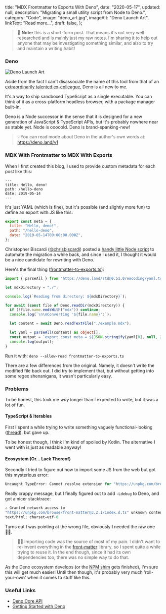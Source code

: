   title: "MDX Frontmatter to Exports With Deno",
  date: "2020-05-17",
  updated: null,
  description: "Migrating a small utility script from Node to Deno.",
  category: "Code",
  image: "deno_art.jpg",
  imageAlt: "Deno Launch Art",
  linkText: "Read more...",
  draft: false,
};

> 🙌 **Note:** this is a short-form post. That means it's not very well
> researched and is mainly just my raw notes. I'm sharing it to help out anyone
> that may be investigating something similar, and also to try and maintain a
> writing habit!

### Deno

![Deno Launch Art](./deno_art.jpg)

Aside from the fact I can't disassociate the name of this tool from that of an
[extraordinarily talented ex-colleague](https://twitter.com/DinoWernli), Deno is
all new to me.

It's a way to ship sandboxed TypeScript as a single executable. You can think of
it as a cross-platform headless browser, with a package manager built-in.

Deno is a Node successor in the sense that it is designed for a new generation
of JavaScript & TypeScript APIs, but it's probably nowhere near as stable yet.
Node is ooooold. Deno is brand-spanking-new!

> 💡You can read mode about Deno in the author's own words at:
> https://deno.land/v1

### MDX With Frontmatter to MDX With Exports

When I first created this blog, I used to provide custom metadata for each post
like this:

```
---
title: Hello, deno!
path: /hello-deno
date: 2019-05-14
---
```

It's just YAML (which is fine), but it's possible (and slightly more fun) to
define an export with JS like this:

```js
export const meta = {
  title: "Hello, deno!",
  path: "/hello-deno",
  date: "2019-05-14T00:00:00.000Z",
};
```

Christopher Biscardi ([@chrisbiscardi](https://twitter.com/chrisbiscardi))
posted a
[handy little Node script](https://www.christopherbiscardi.com/convert-mdx-with-frontmatter-to-mdx-with-exports)
to automate the migration a while back, and since I used it, I thought it would
be a nice candidate for rewriting with Deno.

Here's the final thing
([frontmatter-to-exports.ts](https://github.com/MorrisonCole/morrisoncole.co.uk/blob/develop/content/blog/deno-v1/frontmatter-to-exports.ts)):

```ts
import { parseAll } from "https://deno.land/std@0.51.0/encoding/yaml.ts";

let mdxDirectory = "./";

console.log(`Reading from directory: ${mdxDirectory}`);

for await (const file of Deno.readDir(mdxDirectory)) {
  if (!file.name.endsWith("mdx")) continue;
  console.log(`\n\nConverting '${file.name}':`);

  let content = await Deno.readTextFile("./example.mdx");

  let yaml = parseAll(content) as object[];
  const output = `export const meta = ${JSON.stringify(yaml[0], null, 2)}`;
  console.log(output);
}
```

Run it with: `deno --allow-read frontmatter-to-exports.ts`

There are a few differences from the original. Namely, it doesn't write the
modified file back out. I did try to implement that, but without getting into
some regex shenanigans, it wasn't particularly easy.

### Problems

To be honest, this took me _way_ longer than I expected to write, but it was a
lot of fun.

#### TypeScript & Iterables

First I spent a while trying to write something vaguely functional-looking
([thread](https://twitter.com/morrisoncole/status/1261064635819548672)), but
gave up.

To be honest though, I think I'm kind of spoiled by Kotlin. The alternative I
went with is just as readable anyway!

#### Ecosystem (Or... Lack Thereof)

Secondly I tried to figure out how to import some JS from the web but got this
mysterious error:

```ts
Uncaught TypeError: Cannot resolve extension for "https://unpkg.com/browse/front-matter@3.2.1/index.js" with mediaType "Unknown".
```

Really crappy message, but I finally figured out to add `-Ldebug` to Deno, and
got a nicer stacktrace:

```ts
⚠️️ Granted network access to
"https://unpkg.com/browse/front-matter@3.2.1/index.d.ts" unknown content type:
text/html; charset=utf-8
```

Turns out I was pointing at the wrong file, obviously I needed the raw one 🤦‍♂️.

> 👨‍💻 Importing code was the source of most of my pain. I didn't want to
> re-invent everything in the
> [front-matter](https://www.npmjs.com/package/front-matter) library, so I spent
> quite a while trying to reuse it. In the end though, since it had its own
> dependencies too, there was no simple way to do that.

As the Deno ecosystem develops (or the [NPM shim](https://deno.land/std/node/)
gets finished), I'm sure this will get much easier! Until then though, it's
probably very much 'roll-your-own' when it comes to stuff like this.

### Useful Links

- [Deno Core API](https://doc.deno.land/https/github.com/denoland/deno/releases/latest/download/lib.deno.d.ts)
- [Getting Started with Deno](https://deno.land/manual/getting_started/installation)

